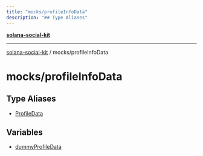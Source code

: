 ```yaml
---
title: "mocks/profileInfoData"
description: "## Type Aliases"
---
```


[**solana-social-kit**](../../README.mdx)

***

[solana-social-kit](../../README.mdx) / mocks/profileInfoData

# mocks/profileInfoData

## Type Aliases

- [ProfileData](type-aliases/ProfileData.mdx)

## Variables

- [dummyProfileData](variables/dummyProfileData.mdx)
